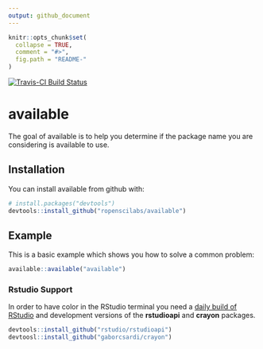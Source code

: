 ```yaml
---
output: github_document
---
```


<!-- README.md is generated from README.Rmd. Please edit that file -->

```r
knitr::opts_chunk$set(
  collapse = TRUE,
  comment = "#>",
  fig.path = "README-"
)
```

[![Travis-CI Build Status](https://travis-ci.org/ropenscilabs/available.svg?branch=master)](https://travis-ci.org/ropenscilabs/available)

# available

The goal of available is to help you determine if the package name you are
considering is available to use.

## Installation

You can install available from github with:

```r
# install.packages("devtools")
devtools::install_github("ropenscilabs/available")
```

## Example

This is a basic example which shows you how to solve a common problem:

```r
available::available("available")
```

### Rstudio Support
In order to have color in the RStudio terminal you need a [daily build of
RStudio](https://dailies.rstudio.com/) and development versions of the
**rstudioapi** and **crayon** packages.

```r
devtools::install_github("rstudio/rstudioapi")
devtoosl::install_github("gaborcsardi/crayon")
```
